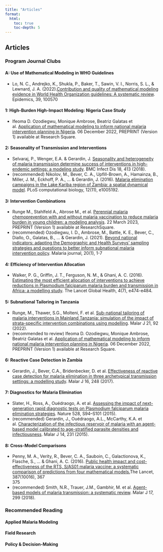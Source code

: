 ---
title: "Articles"
format: 
  html: 
    toc: true
    toc-depth: 5
---

## Articles

### Program Journal Clubs

#### A: Use of Mathematical Modeling in WHO Guidelines

-   Lo, N. C., Andrejko, K., Shukla, P., Baker, T., Sawin, V. I., Norris, S. L., & Lewnard, J. A. (2022).[Contribution and quality of mathematical modeling evidence in World Health Organization guidelines: A systematic review](https://doi.org/10.1016/j.epidem.2022.100570). Epidemics, 39, 100570

#### 1: High-Burden High-Impact Modeling: Nigeria Case Study

-   Ifeoma D. Ozodiegwu, Monique Ambrose, Beatriz Galatas et al. [Application of mathematical modeling to inform national malaria intervention planning in Nigeria](https://doi.org/10.21203/rs.3.rs-2335288/v1). 06 December 2022, PREPRINT (Version 1) available at Research Square.

#### 2: Seasonality of Transmission and Interventions

-   Selvaraj, P., Wenger, E.A. & Gerardin, J. [Seasonality and heterogeneity of malaria transmission determine success of interventions in high-endemic settings: a modeling study](https://doi.org/10.1186/s12879-018-3319-y). BMC Infect Dis 18, 413 (2018).\
-   (recommended) Nikolov, M., Bever, C. A., Upfill-Brown, A., Hamainza, B., Miller, J. M., Eckhoff, P. A., ... & Gerardin, J. (2016). [Malaria elimination campaigns in the Lake Kariba region of Zambia: a spatial dynamical model](https://doi.org/10.1371/journal.pcbi.1005192). PLoS computational biology, 12(11), e1005192.

#### 3: Intervention Combinations

-   Runge M., Stahlfeld A., Abrose M., et al. [Perennial malaria chemoprevention with and without malaria vaccination to reduce malaria burden in young children: a modeling analysis](https://doi.org/10.21203/rs.3.rs-2710667/v1). 22 March 2023, PREPRINT (Version 1) available at ResearchSquare.\
-   (recommended) Ozodiegwu, I. D., Ambrose, M., Battle, K. E., Bever, C., Diallo, O., Galatas, B., ... & Gerardin, J. (2021). [Beyond national indicators: adapting the Demographic and Health Surveys' sampling strategies and questions to better inform subnational malaria intervention policy](https://link.springer.com/article/10.1186/s12936-021-03646-w). Malaria journal, 20(1), 1-7

#### 4: Efficiency of Intervention Allocation

-   Walker, P. G., Griffin, J. T., Ferguson, N. M., & Ghani, A. C. (2016). [Estimating the most efficient allocation of interventions to achieve reductions in Plasmodium falciparum malaria burden and transmission in Africa: a modelling study](https://doi.org/10.1016/S2214-109X(16)30073-0). The Lancet Global Health, 4(7), e474-e484.

#### 5: Subnational Tailoring in Tanzania

-   Runge, M., Thawer, S.G., Molteni, F. et al. [Sub-national tailoring of malaria interventions in Mainland Tanzania: simulation of the impact of strata-specific intervention combinations using modelling](https://doi-org.turing.library.northwestern.edu/10.1186/s12936-022-04099-5). Malar J 21, 92 (2022).\
-   (recommended to review) Ifeoma D. Ozodiegwu, Monique Ambrose, Beatriz Galatas et al. [Application of mathematical modeling to inform national malaria intervention planning in Nigeria](https://doi.org/10.21203/rs.3.rs-2335288/v1). 06 December 2022, PREPRINT (Version 1) available at Research Square.

#### 6: Reactive Case Detection in Zambia

-   Gerardin, J., Bever, C.A., Bridenbecker, D. et al. [Effectiveness of reactive case detection for malaria elimination in three archetypical transmission settings: a modelling study](https://doi-org.turing.library.northwestern.edu/10.1186/s12936-017-1903-z). Malar J 16, 248 (2017).

#### 7: Diagnostics for Malaria Elimination

-   Slater, H., Ross, A., Ouédraogo, A. et al. [Assessing the impact of next-generation rapid diagnostic tests on Plasmodium falciparum malaria elimination strategies](https://doi.org/10.1038/nature16040). Nature 528, S94--S101 (2015).
-   (recommended) Gerardin, J., Ouédraogo, A.L., McCarthy, K.A. et al. [Characterization of the infectious reservoir of malaria with an agent-based model calibrated to age-stratified parasite densities and infectiousness](https://doi.org/10.1186/s12936-015-0751-y). Malar J 14, 231 (2015).

#### 8: Cross-Model Comparisons

-   Penny, M. A., Verity, R., Bever, C. A., Sauboin, C., Galactionova, K., Flasche, S., ... & Ghani, A. C. (2016). [Public health impact and cost-effectiveness of the RTS, S/AS01 malaria vaccine: a systematic comparison of predictions from four mathematical models.](https://www.sciencedirect.com/science/article/pii/S0140673615007254)The Lancet, 387(10016), 367\
    375
-   (recommended) Smith, N.R., Trauer, J.M., Gambhir, M. et al. [Agent-based models of malaria transmission: a systematic review](https://doi.org/10.1186/s12936-018-2442-y). Malar J 17, 299 (2018).

### Recommended Reading

#### Applied Malaria Modeling

#### Field Research

#### Policy & Decision-Making

